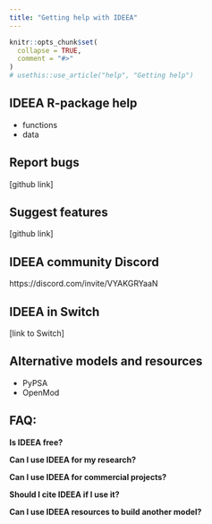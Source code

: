 ```yaml
---
title: "Getting help with IDEEA"
---
```


```r
knitr::opts_chunk$set(
  collapse = TRUE,
  comment = "#>"
)
# usethis::use_article("help", "Getting help")
```

## IDEEA R-package help
- functions  
- data  

## Report bugs
[github link]

## Suggest features
[github link]

## IDEEA community Discord
https://discord.com/invite/VYAKGRYaaN  

## IDEEA in Switch
[link to Switch]

## Alternative models and resources
* PyPSA
* OpenMod

## FAQ:

**Is IDEEA free?**

**Can I use IDEEA for my research?**

**Can I use IDEEA for commercial projects?**

**Should I cite IDEEA if I use it?**

**Can I use IDEEA resources to build another model?**

